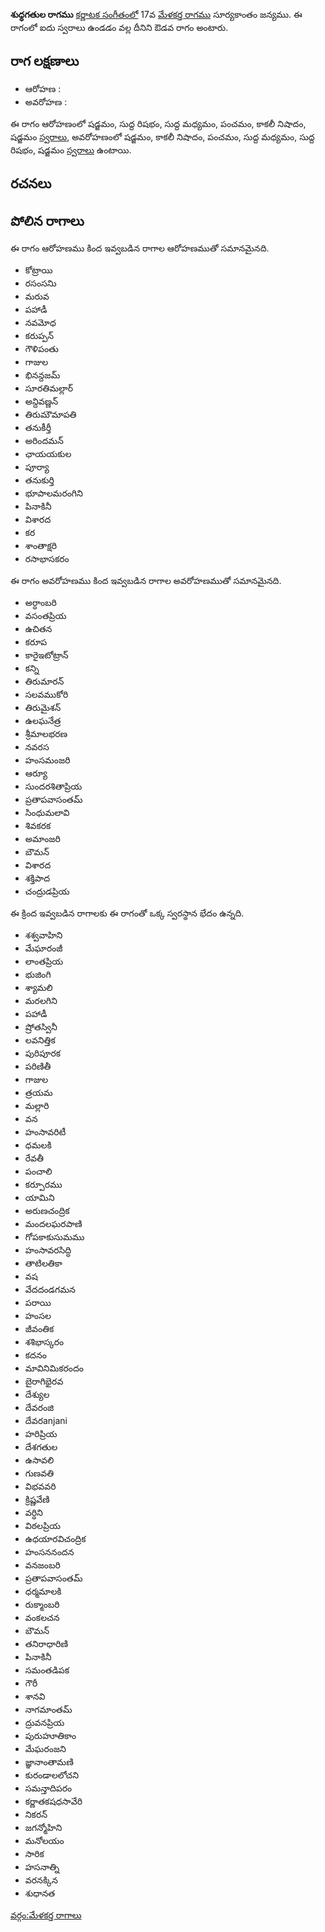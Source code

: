 {{Infobox ragam
	| name          	= శుధ్ధగతుల
	| synonym	    	= 
	| mela          	= 
	| chakra        	= 
	| janaka        	= 
	| type          	= ఔడవ
	| arohanam      	= {{svaraC|S|R1|M1|P|N3|S'}} 
	| avarohanam    	= {{svaraC|S'|N3|P|M1|R1|S}}
	| jeeva         	=
	| chhaya        	=
	| nyasa         	=
	| vishesha      	= 
	| equivalent  		= 
}}
{{కర్ణాటక సంగీత రాగాలు}}
'''శుధ్ధగతుల రాగము''' [[కర్ణాటక సంగీతం]]లో 17వ [[మేళకర్త రాగము]] సూర్యకాంతం జన్యము.  ఈ రాగంలో ఐదు స్వరాలు ఉండడం వల్ల దీనిని ఔడవ రాగం అంటారు.


==రాగ లక్షణాలు==


* ఆరోహణ : {{svaraC|S|R1|M1|P|N3|S'}} 
* అవరోహణ : {{svaraC|S'|N3|P|M1|R1|S}}

ఈ రాగం ఆరోహణంలో షడ్జమం, సుద్ద రిషభం, సుద్ద మధ్యమం, పంచమం, కాకలీ నిషాదం, షడ్జమం [[స్వరాలు]], అవరోహణంలో షడ్జమం, కాకలీ నిషాదం, పంచమం, సుద్ద మధ్యమం, సుద్ద రిషభం, షడ్జమం [[స్వరాలు]] ఉంటాయి.

==రచనలు==



==పోలిన రాగాలు==
ఈ రాగం ఆరోహణము కింద ఇవ్వబడిన రాగాల ఆరోహణముతో సమానమైనది.
* కోట్రాయి
* రసంసనిు
* మరువ
* పహాడీ
* నవమోధ
* కరుప్పన్
* గౌళిపంతు
* గాజుల
* భినన్దజమ్
* సూరతిమల్లార్
* అన్దివణ్ణన్
* తిరుమౌమాపతి
* తనుకీర్తీ
* అరిందమన్
* ఛాయయకుల
* పూర్యా
* తనుకుర్తి
* భూపాలమరంగిని
* పినాకినీ
* విశారద
* కర
* శాంతాక్షరి
* రసాభాసకరం

ఈ రాగం అవరోహణము కింద ఇవ్వబడిన రాగాల అవరోహణముతో సమానమైనది.
* అర్ధాంబరి
* వసంతప్రియ
* ఉచితన
* కరూప
* కారైఇటోట్రాన్
* కన్ని
* తిరుమారన్
* సలవముకోరి
* తిరుమైశన్
* ఉలఘనేత్ర
* శ్రీమాలభరణ
* నవరస
* హంసమంజరి
* ఆర్యూ
* సుందరశితాప్రియ
* ప్రతాపవాసంతమ్
* సింధుమలావి
* శివకరక
* అమాంజరి
* బౌమన్
* విశారద
* శక్తిపాద
* చంద్రుడప్రియ

ఈ క్రింద ఇవ్వబడిన రాగాలకు ఈ రాగంతో ఒక్క స్వరస్థాన భేదం ఉన్నది.
* శశ్వవాహిని
* మేఘారంజీ
* లాంతప్రియ
* భుజింగి
* శ్యామలి
* మరలగిని
* పహాడీ
* ష్రోతస్వినీ
* లవనిత్తిక
* పురిపూరక
* పరిణితీ
* గాజుల
* త్రయమ
* మల్లారి
* వన
* హంసావరిటీ
* ధమలకి
* రేవతీ
* పంచాలి
* కర్పూరము
* యామిని
* అరుణచంద్రిక
* మందలఘరపాణి
* గోపకాకుసుమము
* హంసావరసిద్ధి
* తాటిలతికా
* వష
* వేదదండగమన
* పరాయి
* హంసల
* జీవంతిక
* శశిభాస్కరం
* కదనం
* మావినిమికరందం
* బైరాగిభైరవ
* దేశ్యుల
* దేవరంజి
* దేవరanjani
* హరిప్రియ
* దేశగతుల
* ఉసావలి
* గుణవతి
* విభవవరి
* క్రిష్ణవేణి
* వర్ధిని
* విఠలప్రియ
* ఉధయారవిచంద్రిక
* హంసననందన
* వనజంబరి
* ప్రతాపవాసంతమ్
* ధర్మమాలకి
* రుక్మాంబరి
* వంకలచన
* బౌమన్
* తనిరాధారిణి
* పినాకినీ
* సమంతడిపక
* గౌరీ
* శానవి
* నాగమాంతమ్
* ద్రువనప్రియ
* పురుహూతికాం
* మేఘరంజని
* జ్ఞానాంతామణి
* కురండాలలోచని
* సమన్తాదిపరం
* కర్ణాతకషధసావేరి
* నికరన్
* జగన్మోహిని
* మనోలయం
* సారిక
* హసనాత్ని
* వరనక్కిన
* శుధానత



[[వర్గం:మేళకర్త రాగాలు]]